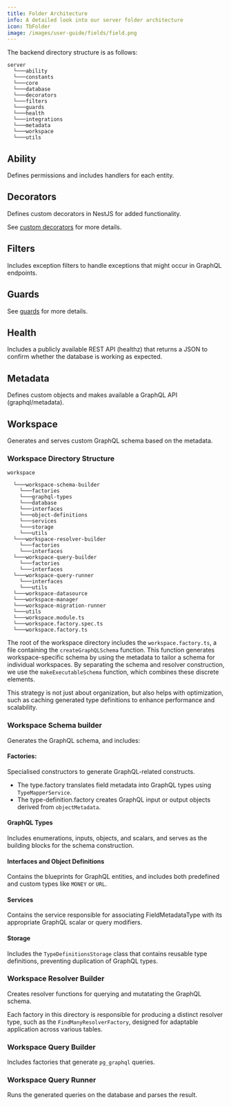 ```yaml
---
title: Folder Architecture
info: A detailed look into our server folder architecture
icon: TbFolder
image: /images/user-guide/fields/field.png
---
```



The backend directory structure is as follows:

```
server
  └───ability
  └───constants 
  └───core
  └───database
  └───decorators
  └───filters
  └───guards
  └───health
  └───integrations
  └───metadata
  └───workspace
  └───utils
```

## Ability

Defines permissions and includes handlers for each entity.

## Decorators 

Defines custom decorators in NestJS for added functionality. 

See [custom decorators](https://docs.nestjs.com/custom-decorators) for more details.

## Filters

Includes exception filters to handle exceptions that might occur in GraphQL endpoints. 

## Guards

See [guards](https://docs.nestjs.com/guards) for more details. 

## Health

Includes a publicly available REST API (healthz) that returns a JSON to confirm whether the database is working as expected.

## Metadata

Defines custom objects and makes available a GraphQL API (graphql/metadata).

## Workspace

Generates and serves custom GraphQL schema based on the metadata. 

### Workspace Directory Structure 

```
workspace

  └───workspace-schema-builder
    └───factories 
    └───graphql-types
    └───database
    └───interfaces
    └───object-definitions
    └───services
    └───storage
    └───utils
  └───workspace-resolver-builder
    └───factories
    └───interfaces
  └───workspace-query-builder
    └───factories
    └───interfaces
  └───workspace-query-runner
    └───interfaces
    └───utils 
  └───workspace-datasource
  └───workspace-manager
  └───workspace-migration-runner
  └───utils 
  └───workspace.module.ts   
  └───workspace.factory.spec.ts    
  └───workspace.factory.ts      
```


The root of the workspace directory includes the `workspace.factory.ts`, a file containing the `createGraphQLSchema` function. This function generates workspace-specific schema by using the metadata to tailor a schema for individual workspaces. By separating the schema and resolver construction, we use the `makeExecutableSchema` function, which combines these discrete elements. 

This strategy is not just about organization, but also helps with optimization, such as caching generated type definitions to enhance performance and scalability.

### Workspace Schema builder

Generates the GraphQL schema, and includes:  

#### Factories: 

Specialised constructors to generate GraphQL-related constructs.  
- The type.factory translates field metadata into GraphQL types using `TypeMapperService`.
- The type-definition.factory creates GraphQL input or output objects derived from `objectMetadata`.

#### GraphQL Types

Includes enumerations, inputs, objects, and scalars, and serves as the building blocks for the schema construction.

#### Interfaces and Object Definitions

Contains the blueprints for GraphQL entities, and includes both predefined and custom types like `MONEY` or `URL`.

#### Services

Contains the service responsible for associating FieldMetadataType with its appropriate GraphQL scalar or query modifiers.

#### Storage 

Includes the `TypeDefinitionsStorage` class that contains reusable type definitions, preventing duplication of GraphQL types.

### Workspace Resolver Builder 

Creates resolver functions for querying and mutatating the GraphQL schema. 

Each factory in this directory is responsible for producing a distinct resolver type, such as the `FindManyResolverFactory`, designed for adaptable application across various tables.

### Workspace Query Builder 

Includes factories that generate `pg_graphql` queries. 

### Workspace Query Runner 

Runs the generated queries on the database and parses the result.